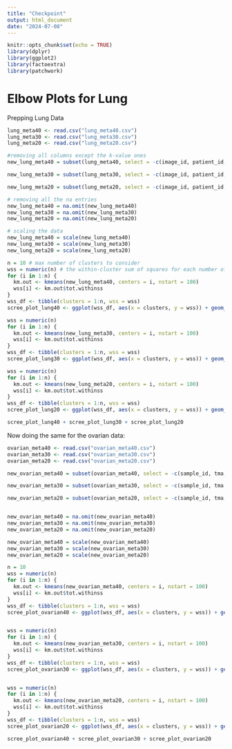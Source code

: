 ```yaml
---
title: "Checkpoint"
output: html_document
date: "2024-07-08"
---
```


```r
knitr::opts_chunk$set(echo = TRUE)
library(dplyr)
library(ggplot2)
library(factoextra)
library(patchwork)
```

# Elbow Plots for Lung 

Prepping Lung Data 
```r
lung_meta40 <- read.csv("lung_meta40.csv")
lung_meta30 <- read.csv("lung_meta30.csv")
lung_meta20 <- read.csv("lung_meta20.csv")

#removing all columns except the k-value ones 
new_lung_meta40 = subset(lung_meta40, select = -c(image_id, patient_id, gender, mhcII_status, age_at_diagnosis, stage_at_diagnosis, stage_numeric, pack_years, survival_days, survival_status, cause_of_death, adjuvant_therapy, time_to_recurrence_days, recurrence_or_lung_ca_death, totalCell))

new_lung_meta30 = subset(lung_meta30, select = -c(image_id, patient_id, gender, mhcII_status, age_at_diagnosis, stage_at_diagnosis, stage_numeric, pack_years, survival_days, survival_status, cause_of_death, adjuvant_therapy, time_to_recurrence_days, recurrence_or_lung_ca_death, totalCell))

new_lung_meta20 = subset(lung_meta20, select = -c(image_id, patient_id, gender, mhcII_status, age_at_diagnosis, stage_at_diagnosis, stage_numeric, pack_years, survival_days, survival_status, cause_of_death, adjuvant_therapy, time_to_recurrence_days, recurrence_or_lung_ca_death, totalCell))

# removing all the na entries 
new_lung_meta40 = na.omit(new_lung_meta40)
new_lung_meta30 = na.omit(new_lung_meta30)
new_lung_meta20 = na.omit(new_lung_meta20)

# scaling the data 
new_lung_meta40 = scale(new_lung_meta40)
new_lung_meta30 = scale(new_lung_meta30)
new_lung_meta20 = scale(new_lung_meta20)

```

```r
n = 10 # max number of clusters to consider 
wss = numeric(n) # the within-cluster sum of squares for each number of clusters   
for (i in 1:n) {
  km.out <- kmeans(new_lung_meta40, centers = i, nstart = 100)
  wss[i] <- km.out$tot.withinss
}
wss_df <- tibble(clusters = 1:n, wss = wss)
scree_plot_lung40 <- ggplot(wss_df, aes(x = clusters, y = wss)) + geom_line() + geom_point() + scale_x_continuous(breaks=c(1:10)) + ggtitle("Elbow plot 40 microns for lung data")

wss = numeric(n) 
for (i in 1:n) {
  km.out <- kmeans(new_lung_meta30, centers = i, nstart = 100)
  wss[i] <- km.out$tot.withinss
}
wss_df <- tibble(clusters = 1:n, wss = wss)
scree_plot_lung30 <- ggplot(wss_df, aes(x = clusters, y = wss)) + geom_line() + geom_point() + scale_x_continuous(breaks=c(1:10)) + ggtitle("Elbow plot 30 microns for lung data")

wss = numeric(n) 
for (i in 1:n) {
  km.out <- kmeans(new_lung_meta20, centers = i, nstart = 100)
  wss[i] <- km.out$tot.withinss
}
wss_df <- tibble(clusters = 1:n, wss = wss)
scree_plot_lung20 <- ggplot(wss_df, aes(x = clusters, y = wss)) + geom_line() + geom_point() + scale_x_continuous(breaks=c(1:10)) + ggtitle("Elbow plot 20 microns for lung data")

scree_plot_lung40 + scree_plot_lung30 + scree_plot_lung20
```

Now doing the same for the ovarian data:
```r
ovarian_meta40 <- read.csv("ovarian_meta40.csv")
ovarian_meta30 <- read.csv("ovarian_meta30.csv")
ovarian_meta20 <- read.csv("ovarian_meta20.csv")

new_ovarian_meta40 = subset(ovarian_meta40, select = -c(sample_id, tma, diagnosis, primary, recurrent, treatment_effect, stage, grade, survival_time, death, BRCA_mutation, age_at_diagnosis, time_to_recurrence, parpi_inhibitor, debulking, totalCell, p_Other, p_Tumor, p_BCell, p_Macrophage, p_THelper, p_CytotoxicT))

new_ovarian_meta30 = subset(ovarian_meta30, select = -c(sample_id, tma, diagnosis, primary, recurrent, treatment_effect, stage, grade, survival_time, death, BRCA_mutation, age_at_diagnosis, time_to_recurrence, parpi_inhibitor, debulking, totalCell, p_Other, p_Tumor, p_BCell, p_Macrophage, p_THelper, p_CytotoxicT))

new_ovarian_meta20 = subset(ovarian_meta20, select = -c(sample_id, tma, diagnosis, primary, recurrent, treatment_effect, stage, grade, survival_time, death, BRCA_mutation, age_at_diagnosis, time_to_recurrence, parpi_inhibitor, debulking, totalCell, p_Other, p_Tumor, p_BCell, p_Macrophage, p_THelper, p_CytotoxicT))


new_ovarian_meta40 = na.omit(new_ovarian_meta40)
new_ovarian_meta30 = na.omit(new_ovarian_meta30)
new_ovarian_meta20 = na.omit(new_ovarian_meta20)

new_ovarian_meta40 = scale(new_ovarian_meta40)
new_ovarian_meta30 = scale(new_ovarian_meta30)
new_ovarian_meta20 = scale(new_ovarian_meta20)
```

```r
n = 10 
wss = numeric(n)
for (i in 1:n) {
  km.out <- kmeans(new_ovarian_meta40, centers = i, nstart = 100)
  wss[i] <- km.out$tot.withinss
}
wss_df <- tibble(clusters = 1:n, wss = wss)
scree_plot_ovarian40 <- ggplot(wss_df, aes(x = clusters, y = wss)) + geom_line() + geom_point() + scale_x_continuous(breaks=c(1:10)) + ggtitle("Elbow plot 40 microns for ovarian data")


wss = numeric(n)
for (i in 1:n) {
  km.out <- kmeans(new_ovarian_meta30, centers = i, nstart = 100)
  wss[i] <- km.out$tot.withinss
}
wss_df <- tibble(clusters = 1:n, wss = wss)
scree_plot_ovarian30 <- ggplot(wss_df, aes(x = clusters, y = wss)) + geom_line() + geom_point() + scale_x_continuous(breaks=c(1:10)) + ggtitle("Elbow plot 30 microns for ovarian data")


wss = numeric(n)
for (i in 1:n) {
  km.out <- kmeans(new_ovarian_meta20, centers = i, nstart = 100)
  wss[i] <- km.out$tot.withinss
}
wss_df <- tibble(clusters = 1:n, wss = wss)
scree_plot_ovarian20 <- ggplot(wss_df, aes(x = clusters, y = wss)) + geom_line() + geom_point() + scale_x_continuous(breaks=c(1:10)) + ggtitle("Elbow plot 20 microns for ovarian data")

scree_plot_ovarian40 + scree_plot_ovarian30 + scree_plot_ovarian20
```